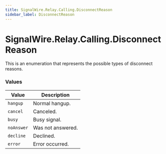 ```yaml
---
title: SignalWire.Relay.Calling.DisconnectReason
sidebar_label: DisconnectReason
---
```


# SignalWire.Relay.Calling.DisconnectReason

This is an enumeration that represents the possible types of disconnect reasons.

### Values

| Value | Description |
| ----- | ----------- |
| `hangup` | Normal hangup. |
| `cancel` | Canceled. |
| `busy` | Busy signal. |
| `noAnswer` | Was not answered. |
| `decline` | Declined. |
| `error` | Error occurred. |